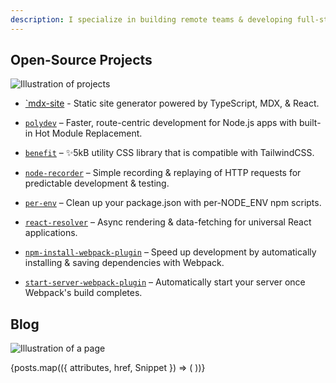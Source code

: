 ```yaml
---
description: I specialize in building remote teams & developing full-stack applications with technologies such as TypeScript, React, & GraphQL.
---
```


## Open-Source Projects

![Illustration of projects](undraw_portfolio_update_nqhs.svg)

- [`mdx-site](https://github.com/ericclemmons/mdx-site) - Static site generator powered by TypeScript, MDX, & React.

- [`polydev`](https://github.com/ericclemmons/polydev) – Faster, route-centric development for Node.js apps with built-in Hot Module Replacement.

- [`benefit`](https://benefit.netlify.com/) – ✨5kB utility CSS library that is compatible with TailwindCSS.

- [`node-recorder`](https://github.com/ericclemmons/node-recorder) – Simple recording & replaying of HTTP requests for predictable development & testing.

- [`per-env`](https://github.com/ericclemmons/per-env) – Clean up your package.json with per-NODE_ENV npm scripts.

- [`react-resolver`](https://github.com/ericclemmons/react-resolver) – Async rendering & data-fetching for universal React applications.

- [`npm-install-webpack-plugin`](https://github.com/webpack-contrib/npm-install-webpack-plugin) – Speed up development by automatically installing & saving dependencies with Webpack.

- [`start-server-webpack-plugin`](https://github.com/ericclemmons/start-server-webpack-plugin) – Automatically start your server once Webpack's build completes.

## Blog

![Illustration of a page](undraw_online_page_cq94.svg)

<section>
  {posts.map(({ attributes, href, Snippet }) => (
    <Card cta="Read →" href={href} key={href} title={attributes.title}>
      <Snippet />
    </Card>
  ))}
</section>
